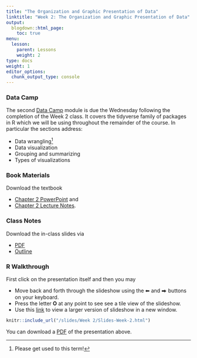 ```yaml
---
title: "The Organization and Graphic Presentation of Data"
linktitle: "Week 2: The Organization and Graphic Presentation of Data"
output:
  blogdown::html_page:
    toc: true
menu:
  lesson:
    parent: Lessons
    weight: 2
type: docs
weight: 1
editor_options: 
  chunk_output_type: console
---
```


### Data Camp
The second [Data Camp](https://www.datacamp.com/){target="_blank"} module is due the Wednesday following the completion of the Week 2 class. It covers the tidyverse family of packages in R which we will be using throughout the remainder of the course. In particular the sections address:

- Data wrangling^[Please get used to this term!]
- Data visualization
- Grouping and summarizing
- Types of visualizations

### Book Materials
Download the textbook

- [Chapter 2 PowerPoint](/slides/Week 2/SSDS_Ch2.PPTX){target="_blank"} and
- [Chapter 2 Lecture Notes](/lecture_notes/Week 2/SSDS_Ch2.docx){target="_blank"}.

### Class Notes
Download the in-class slides via

- [PDF](/slides/Week 2/ICS_Ch2.pdf){target="_blank"} 
- [Outline](/lecture_notes/Week 2/ICN_Ch2.pdf){target="_blank"}

### R Walkthrough


First click on the presentation itself and then you may

- Move back and forth through the slideshow using the ⬅ and ⮕ buttons on your keyboard.
- Press the letter **O** at any point to see see a tile view of the slideshow.
- Use this [link](/slides/Week 2/Slides-Week-2.html){target="_blank"} to view a larger version of slideshow in a new window.

```r
knitr::include_url("/slides/Week 2/Slides-Week-2.html")
```

You can download a [PDF](/slides/Week 2/Slides-Week-2.pdf){target="_blank"} of the presentation above.
